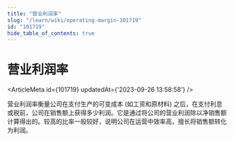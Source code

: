```yaml
---
title: "营业利润率"
slug: "/learn/wiki/operating-margin-101719"
id: "101719"
hide_table_of_contents: true
---
```



# 营业利润率

<ArticleMeta id={101719} updatedAt={'2023-09-26 13:58:58'} />
<div className='border-solid border-b border-t-0 my-4 border-[var(--ifm-color-gray-300)]' />

营业利润率衡量公司在支付生产的可变成本 (如工资和原材料) 之后，在支付利息或税前，公司在销售额上获得多少利润。它是通过将公司的营业利润除以净销售额计算得出的。较高的比率一般较好，说明公司在运营中效率高，擅长将销售额转化为利润。
